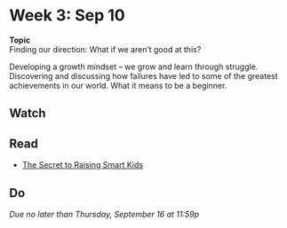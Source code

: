 # Week 3: Sep 10

<div class="boxed" id="center">
**Topic**   
Finding our direction: What if we aren't good at this?</div>

Developing a growth mindset -- we grow and learn through struggle. Discovering and discussing how failures have led to some of the greatest achievements in our world. What it means to be a beginner.

## Watch

## Read

+ [The Secret to Raising Smart Kids](https://www.scientificamerican.com/article/the-secret-to-raising-smart-kids1/)

## Do

_Due no later than Thursday, September 16 at 11:59p_